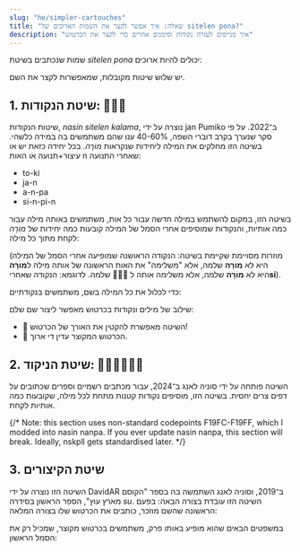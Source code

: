 ```yaml
---
slug: "he/simpler-cartouches"
title: "שאלה: איך אפשר לקצר את השמות הארוכים של sitelen pona?"
description: "איך מגייסים לעזרה נקודות וסימנים אחרים כדי לקצר את הכרטוש"
---
```




שמות שנכתבים בשיטת _sitelen pona_ יכולים להיות ארוכים:

<List>
  <Sentence sl="lipu Wikipesija" m="ויקיפדיה" />
  <Sentence sl="ma Antasika" m="אנטרקטיקה" />
  <Sentence sl="ma Kolonpija" m="קולומביה" />
</List>

יש שלוש שיטות מקובלות, שמאפשרות לקצר את השם. 

## 1. שיטת הנקודות: 󱤿󱥠󱤕

שיטות הנקודות,  _nasin sitelen kalama_, נוצרה  על ידי jan Pumiko ב־2022. על פי סקר שנערך בקרב דוברי השפה, 40-60% ענו שהם משתמשים בה במידה כלשהי. בשיטה הזו מחלקים את המילה ליחידות שנקראות _מוֹרָה_. בכל יחידה כזאת יש או עיצור+תנועה או האות n שאחרי התנועה:

- to-ki
- ja-n
- a-n-pa
- si-n-pi-n

בשיטה הזו, במקום להשתמש במילה חדשה עבור כל אות, משתמשים באותה מילה עבור כמה אותיות, והנקודות שמוסיפים אחרי הסמל של המילה קובעות כמה יחידות של _מוֹרָה_ לקחת מתוך כל מילה:

<List>
  <Word sp="󱦐󱤅󱦑" sl="A" />
  <Word sp="󱦐󱤅󱦜󱦑" sl="An" />
  <Word sp="󱦐󱤅󱦜󱦜󱦑" sl="Anpa" />
  <Word sp="󱦐󱥟󱦑" sl="S" />
  <Word sp="󱦐󱥟󱦜󱦑" sl="Si" />
  <Word sp="󱦐󱥟󱦜󱦜󱦑" sl="Sin" />
  <Word sp="󱦐󱥟󱦜󱦜󱦜󱦑" sl="Sinpi" />
  <Word sp="󱦐󱥟󱦜󱦜󱦜󱦜󱦑" sl="Sinpin" />
</List>

(מוזרות מסויימת שקיימת בשיטה: הנקודה הראושנה שמופיעה אחרי הסמל של המילה היא לא **מוֹרָה** שלמה, אלא "משלימה" את האות הראשונה של אותה מילה ל**מוֹרָה** שלמה. לדוגמא: הנקודה שאחרי **󱦐󱥟󱦑** היא לא **מוֹרָה** שלמה, אלא משלימה אותה ל**si**). 

כדי לכלול את כל המילה בשם, משתמשים בנקודתיים:
<List>
  <Word sp="󱦐󱤅󱦝󱦑" sl="Anpa" />
  <Word sp="󱦐󱥟󱦝󱦑" sl="Sinpin" />
</List>

שילוב של מילים ונקודות בכרטוש מאפשר ליצור שם שלם: 

<List>
  <Sentence sp="󱤰󱦐󱥡󱦜󱤿󱤜󱦜󱦑" sl="ma Sonko" />
  <Sentence sp="󱤰󱦐󱤅󱦜󱥩󱦜󱥜󱦜󱤔󱦜󱦑" sl="ma Antasika" />
  <Sentence sp="󱤰󱦐󱤜󱦝󱤬󱦝󱥍󱦝󱤑󱦜󱦑" sl="ma Kolonpija" />
</List>

* 🎉 השיטה מאפשרת להקטין את האורך של הכרטוש!
* 🙁 הכרטוש המקוצר עדין די ארוך.

## 2. שיטת הניקוד: 󱤿󱥠󱤕󱥍󱤩󱤨

השיטה פותחה על ידי סוניה לאנג ב־2024, עבור מכתבים רשמיים וספרים שכתובים על דפים צרים יחסית. בשיטה הזו, מוסיפים נקודות קטנות מתחת לכל מילה, שקובעות כמה אותיות לקחת.

{/* Note: this section uses non-standard codepoints F19FC-F19FF, which I modded into nasin nanpa. If you ever update nasin nanpa, this section will break. Ideally, nskpll gets standardised later. */}

<List>
  <Sentence sp="󱤰󱦐󱥡&#xF19FE;󱤜&#xF19FD;󱦑" sl="ma Sonko" />
  <Sentence sp="󱤰󱦐󱤅&#xF19FD;󱥩&#xF19FD;󱥜&#xF19FD;󱤔&#xF19FD;󱦑" sl="ma Antasika" />
  <Sentence sp="󱤰󱦐󱤜&#xF19FD;󱤬&#xF19FE;󱥍&#xF19FD;󱤑&#xF19FD;󱦑" sl="ma Kolonpija" />
</List>

## 3. שיטת הקיצורים

השיטה הזו נוצרה על ידי DavidAR ב־2019, וסוניה לאנג השתמשה בה בספר "הקוסם מארץ עוץ", הספר הראשון בסידרה *su*. השיטה הזו עובדת בצורה הבאה: בפעם הראשונה שהשם מוזכר, כותבים את הכרטוש שלו בצורה המלאה:

<List>
  <Sentence sp="󱤑󱦐󱥭󱥅󱥷󱤃󱥦󱤌󱦑" sl="jan Towasi" m="Dorothy" />
</List>

במשפטים הבאים שהוא מופיע באותו פרק, משתמשים בכרטוש מקוצר, שמכיל רק את הסמל הראשון: 

<List>
  <Sentence sp="󱤑󱦐󱥭󱦑" sl="jan T." m="Dorothy" />
</List>

